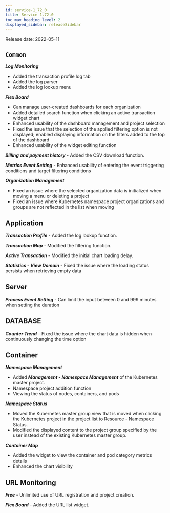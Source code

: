 ```yaml
---
id: service-1_72_0
title: Service 1.72.0
toc_max_heading_level: 2
displayed_sidebar: releaseSidebar
---
```



Release date: 2022-05-11

## `Common`

**_Log Monitoring_**

- Added the transaction profile log tab
- Added the log parser 
- Added the log lookup menu

**_Flex Board_**

- Can manage user-created dashboards for each organization
- Added detailed search function when clicking an active transaction widget chart 
- Enhanced usability of the dashboard management and project selection
- Fixed the issue that the selection of the applied filtering option is not displayed; enabled displaying information on the filters added to the top of the dashboard
- Enhanced usability of the widget editing function

**_Billing and payment history_** - Added the CSV download function. 

**_Metrics Event Setting_** - Enhanced usability of entering the event triggering conditions and target filtering conditions

**_Organization Management_**

- Fixed an issue where the selected organization data is initialized when moving a menu or deleting a project
- Fixed an issue where Kubernetes namespace project organizations and groups are not reflected in the list when moving 

## Application

**_Transaction Profile_** - Added the log lookup function.

**_Transaction Map_** - Modified the filtering function. 

**_Active Transaction_** - Modified the initial chart loading delay.

**_Statistics - View Domain_** - Fixed the issue where the loading status persists when retrieving empty data

## Server

**_Process Event Setting_** - Can limit the input between 0 and 999 minutes when setting the duration

## DATABASE

**_Counter Trend_** - Fixed the issue where the chart data is hidden when continuously changing the time option

## Container

**_Namespace Management_**

- Added **_Management - Namespace Management_** of the Kubernetes master project.
- Namespace project addition function
- Viewing the status of nodes, containers, and pods

**_Namespace Status_**

- Moved the Kubernetes master group view that is moved when clicking the Kubernetes project in the project list to Resource - Namespace Status.
- Modified the displayed content to the project group specified by the user instead of the existing Kubernetes master group. 

**_Container Map_**

- Added the widget to view the container and pod category metrics details
- Enhanced the chart visibility

## URL Monitoring

**_Free_** - Unlimited use of URL registration and project creation.

**_Flex Board_** - Added the URL list widget.
